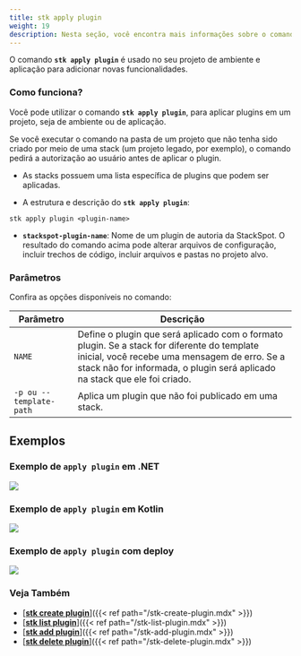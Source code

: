 ```yaml
---
title: stk apply plugin
weight: 19
description: Nesta seção, você encontra mais informações sobre o comando 'stk apply plugin'.
---
```


O comando **`stk apply plugin`** é usado no seu projeto de ambiente e aplicação para adicionar novas funcionalidades.

### **Como funciona?**

Você pode utilizar o comando **`stk apply plugin`**, para aplicar plugins em um projeto, seja de ambiente ou de aplicação.

<alert color="secondary">
Se você executar o comando na pasta de um projeto que não tenha sido criado por meio de uma stack (um projeto legado, por exemplo), o comando pedirá a autorização ao usuário antes de aplicar o plugin.
</alert>

- As stacks possuem uma lista específica de plugins que podem ser aplicadas.

- A estrutura e descrição do **`stk apply plugin`**:
```
stk apply plugin <plugin-name>
```

- **`stackspot-plugin-name`**: Nome de um plugin de autoria da StackSpot.
O resultado do comando acima pode alterar arquivos de configuração, incluir trechos de código, incluir arquivos e pastas no projeto alvo.

### **Parâmetros**
Confira as opções disponíveis no comando:


| Parâmetro | Descrição |
| ----------- | ----------- |
| `NAME` | Define o plugin que será aplicado com o formato plugin. Se a stack for diferente do template inicial, você recebe uma mensagem de erro. Se a stack não for informada, o plugin será aplicado na stack que ele foi criado.|
| `-p ou --template-path` | Aplica um plugin que não foi publicado em uma stack. |

## **Exemplos**
### **Exemplo de `apply plugin` em .NET**

![](/v3.0.0/stkgifs/stk-apply-plugin-dotnet.gif)

### **Exemplo de `apply plugin` em Kotlin**

![](/v3.0.0/stkgifs/stk-apply-plugin-sqs-kotlin-app.gif)

### **Exemplo de `apply plugin` com deploy**

![](/v3.0.0/stkgifs/stk-apply-plugin-with-deploy.gif)


### **Veja Também**
- [<ins>**stk create plugin**</ins>]({{< ref path="/stk-create-plugin.mdx" >}})
- [<ins>**stk list plugin**</ins>]({{< ref path="/stk-list-plugin.mdx" >}})
- [<ins>**stk add plugin**</ins>]({{< ref path="/stk-add-plugin.mdx" >}})
- [<ins>**stk delete plugin**</ins>]({{< ref path="/stk-delete-plugin.mdx" >}}) 
